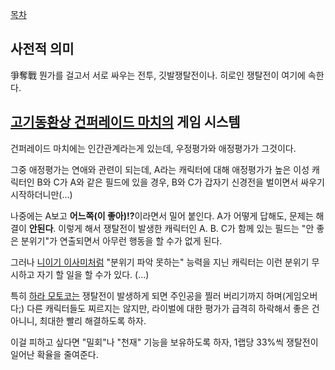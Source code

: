[[목차]]

== 사전적 의미 ==
爭奪戰
뭔가를 걸고서 서로 싸우는 전투, 깃발쟁탈전이나. 히로인 쟁탈전이 여기에 속한다.

== [[고기동환상 건퍼레이드 마치]]의 게임 시스템 ==
건퍼레이드 마치에는 인간관계라는게 있는데, 우정평가와 애정평가가 그것이다. 

그중 애정평가는 연애와 관련이 되는데, A라는 캐릭터에 대해 애정평가가 높은 이성 캐릭터인 B와 C가 A와 같은 필드에 있을 경우, B와 C가 갑자기 신경전을 벌이면서 싸우기 시작하더니만(…)

나중에는 A보고 '''어느쪽(이 좋아)!?'''이라면서 밀어 붙인다. A가 어떻게 답해도, 문제는 해결이 '''안된다'''. 이렇게 해서 쟁탈전이 발생한 캐릭터인 A. B. C가 함께 있는 필드는 "안 좋은 분위기"가 연출되면서 아무런 행동을 할 수가 없게 된다.

그러나 [[니이기 이사미]]처럼 "분위기 파악 못하는" 능력을 지닌 캐릭터는 이런 분위기 무시하고 자기 할 일을 할 수가 있다. (…)

특히 [[하라 모토코]]는 쟁탈전이 발생하게 되면 주인공을 찔러 버리기까지 하며(게임오버다;) 다른 캐릭터들도 찌르지는 않지만, 라이벌에 대한 평가가 급격히 하락해서 좋은 건 아니니, 최대한 빨리 해결하도록 하자.

이걸 피하고 싶다면 "밀회"나 "천재" 기능을 보유하도록 하자, 1랩당 33%씩 쟁탈전이 일어난 확율을 줄여준다.
